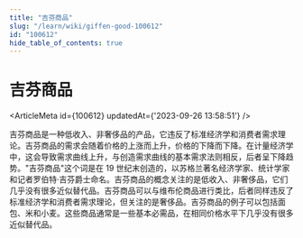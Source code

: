 ```yaml
---
title: "吉芬商品"
slug: "/learn/wiki/giffen-good-100612"
id: "100612"
hide_table_of_contents: true
---
```



# 吉芬商品

<ArticleMeta id={100612} updatedAt={'2023-09-26 13:58:51'} />
<div className='border-solid border-b border-t-0 my-4 border-[var(--ifm-color-gray-300)]' />

吉芬商品是一种低收入、非奢侈品的产品，它违反了标准经济学和消费者需求理论。吉芬商品的需求会随着价格的上涨而上升，价格的下降而下降。在计量经济学中，这会导致需求曲线上升，与创造需求曲线的基本需求法则相反，后者呈下降趋势。"吉芬商品"这个词是在 19 世纪末创造的，以苏格兰著名经济学家、统计学家和记者罗伯特·吉芬爵士命名。吉芬商品的概念关注的是低收入、非奢侈品，它们几乎没有很多近似替代品。吉芬商品可以与维布伦商品进行类比，后者同样违反了标准经济学和消费者需求理论，但关注的是奢侈品。吉芬商品的例子可以包括面包、米和小麦。这些商品通常是一些基本必需品，在相同价格水平下几乎没有很多近似替代品。
